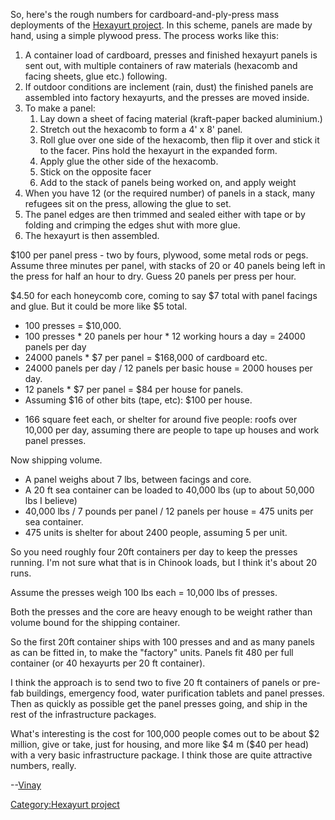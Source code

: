 So,  here's the rough numbers for cardboard-and-ply-press mass deployments of the [[Hexayurt project]]. In this scheme, panels are made by hand, using a simple plywood press. The process works like this:

# A container load of cardboard, presses and finished hexayurt panels is sent out, with multiple containers of raw materials (hexacomb and facing sheets, glue etc.) following.
# If outdoor conditions are inclement (rain, dust) the finished panels are assembled into factory hexayurts, and the presses are moved inside.
# To make a panel:
## Lay down a sheet of facing material (kraft-paper backed aluminium.)
## Stretch out the hexacomb to form a 4' x 8' panel.
## Roll glue over one side of the hexacomb, then flip it over and stick it to the facer. Pins hold the hexayurt in the expanded form.
## Apply glue the other side of the hexacomb.
## Stick on the opposite facer
## Add to the stack of panels being worked on, and apply weight
# When you have 12 (or the required number) of panels in a stack, many refugees sit on the press, allowing the glue to set.
# The panel edges are then trimmed and sealed either with tape or by folding and crimping the edges shut with more glue.
# The hexayurt is then assembled.

$100 per panel press - two by fours, plywood, some metal rods or pegs.
Assume three minutes per panel, with stacks of 20 or 40 panels being
left in the press for half an hour to dry. Guess 20 panels per press
per hour.

$4.50 for each honeycomb core, coming to say $7 total with panel
facings and glue. But it could be more like $5 total.

*100 presses = $10,000.
*100 presses * 20 panels per hour * 12 working hours a day = 24000 panels per day
*24000 panels * $7 per panel = $168,000 of cardboard etc.
*24000 panels per day / 12 panels per basic house = 2000 houses per day.
*12 panels * $7 per panel = $84 per house for panels.
*Assuming $16 of other bits (tape, etc): $100 per house.

*166 square feet each, or shelter for around five people: roofs over 10,000 per day, assuming there are people to tape up houses and work panel presses.

Now shipping volume.

*A panel weighs about 7 lbs, between facings and core.
*A 20 ft sea container can be loaded to 40,000 lbs (up to about 50,000 lbs I believe)
*40,000 lbs / 7 pounds per panel / 12 panels per house = 475 units per sea container.
* 475 units is shelter for about 2400 people, assuming 5 per unit.

So you need roughly four 20ft containers per day to keep the presses running. I'm not sure what that is in Chinook loads, but I think it's about 20 runs.

Assume the presses weigh 100 lbs each = 10,000 lbs of presses.

Both the presses and the core are heavy enough to be weight rather
than volume bound for the shipping container.

So the first 20ft container ships with 100 presses and and as many
panels as can be fitted in, to make the "factory" units. Panels fit
480 per full container (or 40 hexayurts per 20 ft container).

I think the approach is to send two to five 20 ft containers of panels
or pre-fab buildings, emergency food, water purification tablets and
panel presses. Then as quickly as possible get the panel presses
going, and ship in the rest of the infrastructure packages.

What's interesting is the cost for 100,000 people comes out to be
about $2 million, give or take, just for housing, and more like $4 m
($40 per head) with a very basic infrastructure package. I think those
are quite attractive numbers, really.

--[[User:Vinay Gupta|Vinay]]

[[Category:Hexayurt project]]